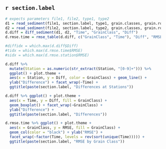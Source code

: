 ## `r section.label`

```r
# expects parameters file1, file2, type1, type2
d1 = read_sediment(file1, section.label, type1, grain.classes, grain.rows)
d2 = read_sediment(file2, section.label, type2, grain.classes, grain.rows)
d.diff = diff_sediment(d1, d2, "Time", "GrainClass", "Diff")
d.rmse.time = rmse_table(d.diff, c("GrainClass", "Time"), "Diff", "RMSE")

#diffidx = which.max(d.diff$Diff)
#tidx = which.max(d.rmse.time$RMSE)
#sidx = which.max(d.rmse.station$RMSE)
```


```r
d.diff %>%
  mutate(Station = as.numeric(str_extract(Station, "[0-9]+"))) %>%
  ggplot() + plot.theme +
  aes(x = Station, y = Diff, color = GrainClass) + geom_line() +
  ylab("Difference") + facet_wrap(~Time) +
  ggtitle(paste(section.label, "Differences at Stations"))
```

```r
d.diff %>% ggplot() + plot.theme +
  aes(x = Time, y = Diff, fill = GrainClass) +
  geom_boxplot() + facet_wrap(~GrainClass) +
  ylab("Difference") +
  ggtitle(paste(section.label, "Differences"))
```

```r
d.rmse.time %>% ggplot() + plot.theme +
  aes(x = GrainClass, y = RMSE, fill = GrainClass) +
  geom_col(color = "black") + ylab("RMSE") +
  facet_wrap(~factor(Time, levels = rev(sort(unique(Time))))) + 
  ggtitle(paste(section.label, "RMSE by Grain Class"))
```
